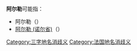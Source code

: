 {{消歧义}}
'''阿尔勒'''可能指：
* 阿尔勒（{{lang|fr|Arles}}）
* [[阿尔勒_(诺尔省)|阿尔勒 (诺尔省)]]（{{lang|fr|Arleux}}）

[[Category:三字地名消歧义|Category:三字地名消歧义]]
[[Category:法国地名消歧义|Category:法国地名消歧义]]